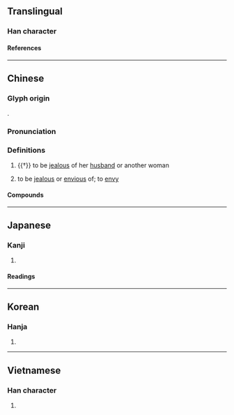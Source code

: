 {{also|妬}}
{{character info/new}}
==Translingual==

===Han character===
{{Han char|rn=38|rad=女|as=04|sn=7|four=41460|canj=VHS,VIS|ids=⿰女户(GV),⿰女戶(HTJK)}} <!-- Note: ⿰女戸 is incorrect and not found in Kangxi dictionary -->

====References====
{{Han ref|kx=0256.160|dkj=06082|dj=0520.140|hdz=21033.070|uh=5992}}

----

==Chinese==
{{zh-forms|alt=妬,姤}}

===Glyph origin===
{{Han etym}}
{{Han compound|女|戶|ls=psc|c1=s|c2=p|t1=woman}}.

===Pronunciation===
{{zh-pron
|m=dù
|c=dou3
|h=pfs=tu
|mn=tò͘
|mc=y
|oc=y
|cat=v
}}

===Definitions===
{{zh-hanzi}}

# {{†}} {{lb|zh|of a [[woman]]}} to be [[jealous]] of her [[husband]] or another woman
# {{lb|zh|by extension}} to be [[jealous]] or [[envious]] of; to [[envy]]

====Compounds====
{{zh-der|多歪多妒|妒嫉|悍妒|忌妒|妒婦|妒賢疾能|妒忌|妒賢嫉能|嫉妒|妒能害賢|嫉賢妒能|掩賢妒善|燕妒鶯慚|醋妒}}

----

==Japanese==

===Kanji===
{{ja-kanji|grade=|rs=女04}}

# {{rfdef|ja|sort=女04}}

====Readings====
{{ja-readings
|goon=つ
|kanon=と
|kun=ねた-む, そね-む, つも-る, ふさ-ぐ
}}

----

==Korean==

===Hanja===
{{ko-hanja|hangeul=투|rv=tu|mr=t'u}}

# {{rfdef|ko|sort=女04}}

----

==Vietnamese==

===Han character===
{{vi-hantu|[[đố]], [[đú]]|rs=女04}}

# {{rfdef|vi|sort=女04}}
